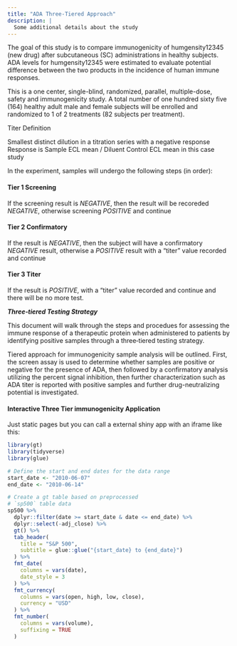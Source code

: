 ```yaml
---
title: "ADA Three‐Tiered Approach"
description: |
  Some additional details about the study
---
```


The goal of this study is to compare immunogenicity of humgensity12345 (new drug) after subcutaneous (SC) administrations in healthy subjects.  ADA levels for humgensity12345 were estimated to evaluate potential difference between the two products in the incidence of human immune responses.

This is a one center, single-blind, randomized, parallel, multiple-dose, safety and immunogenicity study. A total number of one hundred sixty five (164) healthy adult male and female subjects will be enrolled and randomized to 1 of 2 treatments (82 subjects per treatment).

Titer Definition

Smallest distinct dilution in a titration series with a negative response
Response is Sample ECL mean / Diluent Control ECL mean in this case study

In the experiment, samples will undergo the following steps (in order):

#### Tier 1 Screening

If the screening result is *NEGATIVE*, then the result will be recoreded  *NEGATIVE*, otherwise screening *POSITIVE* and continue

#### Tier 2 Confirmatory

If the result is *NEGATIVE*, then the subject will have a confirmatory *NEGATIVE* result, otherwise a *POSITIVE* result with a "titer" value recorded and continue

#### Tier 3 Titer

If the result is *POSITIVE*, with a "titer" value recorded and continue and there will be no more test.

_**Three‐tiered Testing Strategy**_

This document will walk through the steps and procedues for assessing the immune response of a therapeutic protein when administered to patients by identifying positive samples through a three‐tiered testing strategy.

Tiered approach for immunogenicity sample analysis will be outlined. First, the screen assay is used to determine whether samples are positive or negative for the presence of ADA, then followed by a confirmatory analysis utilizing the percent signal inhibition, then further characterization such as ADA titer is reported with positive samples and further drug-neutralizing potential is investigated.

#### Interactive Three Tier immunogenicity Application

Just static pages but you can call a external shiny app with an iframe like this:

```r
library(gt)
library(tidyverse)
library(glue)

# Define the start and end dates for the data range
start_date <- "2010-06-07"
end_date <- "2010-06-14"

# Create a gt table based on preprocessed
# `sp500` table data
sp500 %>%
  dplyr::filter(date >= start_date & date <= end_date) %>%
  dplyr::select(-adj_close) %>%
  gt() %>%
  tab_header(
    title = "S&P 500",
    subtitle = glue::glue("{start_date} to {end_date}")
  ) %>%
  fmt_date(
    columns = vars(date),
    date_style = 3
  ) %>%
  fmt_currency(
    columns = vars(open, high, low, close),
    currency = "USD"
  ) %>%
  fmt_number(
    columns = vars(volume),
    suffixing = TRUE
  )
  
```


